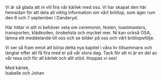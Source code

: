 Vi är så glada att ni vill fira vår kärlek med oss. Vi har skapat den här hemsidan för att dela all viktig information om vårt bröllop, som äger rum den 6 och 7 september i Danderyd.

Här hittar ni allt ni behöver veta om ceremonin, festen, toastmasters, transporten, klädkoden, önskelista och mycket mer. Ni kan också OSA, lämna ett meddelande till oss och se bilder på oss och vårt bröllopsfölje.

Vi ser så fram emot att börja detta nya kapitel i våra liv tillsammans och längtar efter att få fira med er på vår stora dag. Tack för att ni är en del av vår resa och för all kärlek och allt stöd. Hoppas vi ses!

Med kärlek,<br/>
Isabelle och Johan

<br />
<br />
